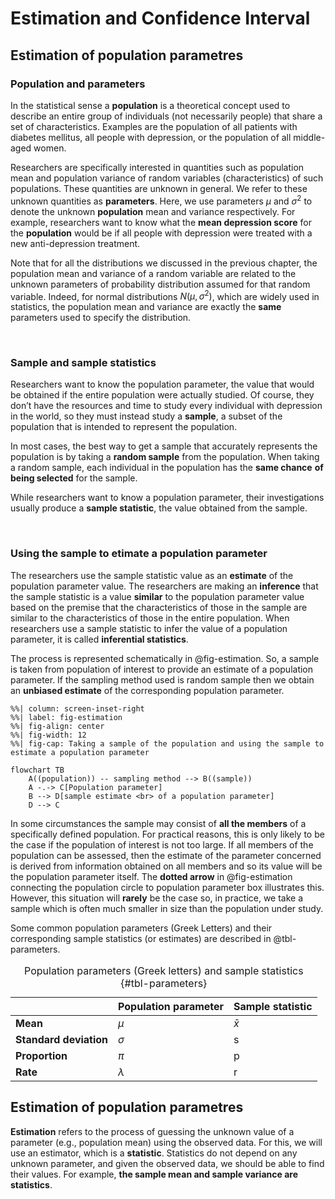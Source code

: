 # Estimation and Confidence Interval {#sec-estimation}

## Estimation of population parametres

### Population and parameters

In the statistical sense a **population** is a theoretical concept used to describe an entire group of individuals (not necessarily people) that share a set of characteristics. Examples are the population of all patients with diabetes mellitus, all people with depression, or the population of all middle-aged women.

Researchers are specifically interested in quantities such as population mean and population variance of random variables (characteristics) of such populations. These quantities are unknown in general. We refer to these unknown quantities as **parameters**. Here, we use parameters $μ$ and $σ^2$ to denote the unknown **population** mean and variance respectively. For example, researchers want to know what the **mean depression score** for the **population** would be if all people with depression were treated with a new anti-depression treatment.

Note that for all the distributions we discussed in the previous chapter, the population mean and variance of a random variable are related to the unknown parameters of probability distribution assumed for that random variable. Indeed, for normal distributions $N(μ,σ^2)$, which are widely used in statistics, the population mean and variance are exactly the **same** parameters used to specify the distribution.

 

### Sample and sample statistics

Researchers want to know the population parameter, the value that would be obtained if the entire population were actually studied. Of course, they don't have the resources and time to study every individual with depression in the world, so they must instead study a **sample**, a subset of the population that is intended to represent the population.

In most cases, the best way to get a sample that accurately represents the population is by taking a **random sample** from the population. When taking a random sample, each individual in the population has the **same chance** **of being selected** for the sample.

While researchers want to know a population parameter, their investigations usually produce a **sample statistic**, the value obtained from the sample.

 

### Using the sample to etimate a population parameter

The researchers use the sample statistic value as an **estimate** of the population parameter value. The researchers are making an **inference** that the sample statistic is a value **similar** to the population parameter value based on the premise that the characteristics of those in the sample are similar to the characteristics of those in the entire population. When researchers use a sample statistic to infer the value of a population parameter, it is called **inferential statistics**.

The process is represented schematically in @fig-estimation. So, a sample is taken from population of interest to provide an estimate of a population parameter. If the sampling method used is random sample then we obtain an **unbiased estimate** of the corresponding population parameter.

```mermaid
%%| column: screen-inset-right
%%| label: fig-estimation
%%| fig-align: center
%%| fig-width: 12
%%| fig-cap: Taking a sample of the population and using the sample to estimate a population parameter 

flowchart TB  
    A((population)) -- sampling method --> B((sample))
    A -.-> C[Population parameter]
    B --> D[sample estimate <br> of a population parameter]
    D --> C

```



In some circumstances the sample may consist of **all the members** of a specifically defined population. For practical reasons, this is only likely to be the case if the population of interest is not too large. If all members of the population can be assessed, then the estimate of the parameter concerned is derived from information obtained on all members and so its value will be the population parameter itself. The **dotted arrow** in @fig-estimation connecting the population circle to population parameter box illustrates this. However, this situation will **rarely** be the case so, in practice, we take a sample which is often much smaller in size than the population under study.



Some common population parameters (Greek Letters) and their corresponding sample statistics (or estimates) are described in @tbl-parameters.


|                        | Population parameter | Sample statistic |
|------------------------|----------------------|------------------|
| **Mean**               | $\mu$                | $\bar{x}$        |
| **Standard deviation** | $\sigma$             |  s               |
| **Proportion**         | $\pi$                |  p               |
| **Rate**               | $\lambda$            |  r               |

: Population parameters (Greek letters) and sample statistics {#tbl-parameters}



::: {.callout-tip icon="false"}
## Estimation of population parametres

**Estimation** refers to the process of guessing the unknown value of a parameter (e.g., population mean) using the observed data. For this, we will use an estimator, which is a **statistic**. Statistics do not depend on any unknown parameter, and given the observed data, we should be able to find their values. For example, **the sample mean and sample variance are statistics**.
:::
